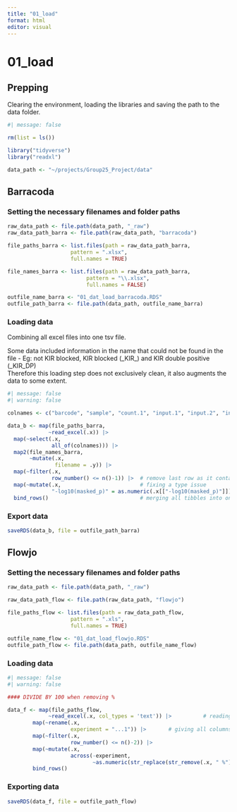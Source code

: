 ```yaml
---
title: "01_load"
format: html
editor: visual
---
```


# 01_load

## Prepping

Clearing the environment, loading the libraries and saving the path to the data folder.

```r
#| message: false

rm(list = ls())

library("tidyverse")
library("readxl")

data_path <- "~/projects/Group25_Project/data"

```

## Barracoda

### Setting the necessary filenames and folder paths

```r

raw_data_path <- file.path(data_path, "_raw")
raw_data_path_barra <- file.path(raw_data_path, "barracoda")

file_paths_barra <- list.files(path = raw_data_path_barra,
                    pattern = ".xlsx",
                    full.names = TRUE)

file_names_barra <- list.files(path = raw_data_path_barra,
                         pattern = "\\.xlsx",
                         full.names = FALSE)

outfile_name_barra <- "01_dat_load_barracoda.RDS"
outfile_path_barra <- file.path(data_path, outfile_name_barra)

```

### Loading data

Combining all excel files into one tsv file.

Some data included information in the name that could not be found in the file - Eg: not KIR blocked, KIR blocked (\_KIR\_) and KIR double positive (\_KIR_DP)\
Therefore this loading step does not exclusively clean, it also augments the data to some extent.

```r
#| message: false
#| warning: false

colnames <- c("barcode", "sample", "count.1", "input.1", "input.2", "input.3", "log_fold_change", "p", "-log10(p)", "masked_p (p = 1 if logFC < 0)", "-log10(masked_p)", "count.normalised (edgeR)", "input.normalised (edgeR)", "Number", "HLA", "Protein", "Peptide")

data_b <- map(file_paths_barra,
             ~read_excel(.x)) |>
  map(~select(.x,
              all_of(colnames))) |>
  map2(file_names_barra,
       ~mutate(.x,
               filename = .y)) |>
  map(~filter(.x,
              row_number() <= n()-1)) |>  # remove last row as it contained a formula
  map(~mutate(.x,                         # fixing a type issue
              "-log10(masked_p)" = as.numeric(.x[["-log10(masked_p)"]]))) |>
  bind_rows()                             # merging all tibbles into one

```

### Export data

```r

saveRDS(data_b, file = outfile_path_barra)

```

## Flowjo

### Setting the necessary filenames and folder paths

```r

raw_data_path <- file.path(data_path, "_raw")

raw_data_path_flow <- file.path(raw_data_path, "flowjo")

file_paths_flow <- list.files(path = raw_data_path_flow,
                    pattern = ".xls",
                    full.names = TRUE)

outfile_name_flow <- "01_dat_load_flowjo.RDS"
outfile_path_flow <- file.path(data_path, outfile_name_flow)

```

### Loading data

```r
#| message: false
#| warning: false

#### DIVIDE BY 100 when removing %

data_f <- map(file_paths_flow, 
             ~read_excel(.x, col_types = 'text')) |>          # reading all files into tibbles
        map(~rename(.x,
                    experiment = "...1")) |>       # giving all columns names
        map(~filter(.x,
                    row_number() <= n()-2)) |>
        map(~mutate(.x, 
                    across(-experiment,
                           ~as.numeric(str_replace(str_remove(.x, " %"), ",", "."))/100))) |> 
        bind_rows()

```

### Exporting data

```r

saveRDS(data_f, file = outfile_path_flow)

```

